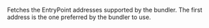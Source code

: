 
Fetches the EntryPoint addresses supported by the bundler. The first address is the one preferred by the
bundler to use. <CreditCost network="bundler" method="eth_supportedEntryPoints" />
